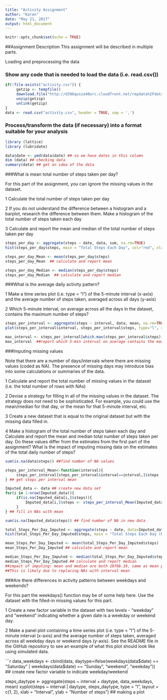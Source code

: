 ---
title: "Activity Assignment"
author: "Karen"
date: "May 21, 2017"
output: html_document
---

```{r setup, include=FALSE}
knitr::opts_chunk$set(echo = TRUE)
```

##Assignment Description
This assignment will be described in multiple parts. 

Loading and preprocessing the data

### Show any code that is needed to load the data (i.e. read.csv())

```{r}
if(!file.exists("activity.csv")) {
     getzip <- tempfile()
     download.file("http://d396qusza40orc.cloudfront.net/repdata%2Fdata%2Factivity.zip",getzip)
     unzip(getzip)
     unlink(getzip)
}
data <- read.csv("activity.csv", header = TRUE, sep = ',')
```

### Process/transform the data (if necessary) into a format suitable for your analysis

```{r}
library (lattice)
library (lubridate)

data$date <- ymd(data$date) ## so we have dates in this column
dim (data) ## checking data
summary(data) ## get an idea of the data
```

###What is mean total number of steps taken per day?

For this part of the assignment, you can ignore the missing values in the dataset.

1 Calculate the total number of steps taken per day

2 If you do not understand the difference between a histogram and a barplot, research the difference between them. Make a histogram of the total number of steps taken each day

3 Calculate and report the mean and median of the total number of steps taken per day

```{r}
steps_per_day <- aggregate(steps ~ date, data, sum, na.rm=TRUE)
hist(steps_per_day$steps, main = "Total Steps Each Day", col="red", xlab="Number of Steps") ## make histogram

steps_per_day_Mean <- mean(steps_per_day$steps)
steps_per_day_Mean  ## calculate and report mean

steps_per_day_Median <- median(steps_per_day$steps)
steps_per_day_Median  ## calculate and report median
```

###What is the average daily activity pattern?

1 Make a time series plot (i.e. type = "l") of the 5-minute interval (x-axis) and the average number of steps taken, averaged across all days (y-axis)

2 Which 5-minute interval, on average across all the days in the dataset, contains the maximum number of steps?

```{r}
steps_per_interval <- aggregate(steps ~ interval, data, mean, na.rm=TRUE)
plot(steps_per_interval$interval, steps_per_interval$steps, type="l", xlab="Interval", ylab="Number of Steps",main="Average Number of Steps per Day by Interval") ## make time series plot

max_interval <- steps_per_interval[which.max(steps_per_interval$steps),1]
max_interval  ##report which 5-min interval on average contains the max steps
```

###Imputing missing values

Note that there are a number of days/intervals where there are missing values (coded as NA). The presence of missing days may introduce bias into some calculations or summaries of the data.

1 Calculate and report the total number of missing values in the dataset (i.e. the total number of rows with NAs)

2 Devise a strategy for filling in all of the missing values in the dataset. The strategy does not need to be sophisticated. For example, you could use the mean/median for that day, or the mean for that 5-minute interval, etc.

3 Create a new dataset that is equal to the original dataset but with the missing data filled in.

4 Make a histogram of the total number of steps taken each day and Calculate and report the mean and median total number of steps taken per day. Do these values differ from the estimates from the first part of the assignment? What is the impact of imputing missing data on the estimates of the total daily number of steps?

```{r}
sum(is.na(data$steps)) ##find number of NA values

steps_per_interval_Mean<-function(interval){
     steps_per_interval[steps_per_interval$interval==interval,]$steps
} ## get steps per interval mean 

Imputed_data <- data ## create new data set
for(i in 1:nrow(Imputed_data)){
     if(is.na(Imputed_data[i,]$steps)){
         Imputed_data[i,]$steps <- steps_per_interval_Mean(Imputed_data[i,]$interval)
     }
} ## fill in NAs with mean

sum(is.na(Imputed_data$steps)) ## find number of NA in new data
```

```{r}
total_Steps_Per_Day_Imputed <- aggregate(steps ~ date, data=Imputed_data, sum)
hist(total_Steps_Per_Day_Imputed$steps, main = "Total Steps Each Day (NAs replaced by mean value)", col="red", xlab="Number of Steps")  ## make a histogram

mean_Steps_Per_Day_Imputed <- mean(total_Steps_Per_Day_Imputed$steps)
mean_Steps_Per_Day_Imputed ## calculate and report mean

median_Steps_Per_Day_Imputed <- median(total_Steps_Per_Day_Imputed$steps)
median_Steps_Per_Day_Imputed ## calculate and report median
##impact of imputing: mean and median are both 10766.19, same as mean prior to imputing
##This is likely due to replacing NAs with interval mean
```

###Are there differences in activity patterns between weekdays and weekends?

For this part the weekdays() function may be of some help here. Use the dataset with the filled-in missing values for this part.

1 Create a new factor variable in the dataset with two levels - "weekday" and "weekend" indicating whether a given date is a weekday or weekend day.

2 Make a panel plot containing a time series plot (i.e. type = "l") of the 5-minute interval (x-axis) and the average number of steps taken, averaged across all weekday days or weekend days (y-axis). See the README file in the GitHub repository to see an example of what this plot should look like using simulated data.

```{r}
data_weekdays <- cbind(data, 
                      daytype=ifelse(weekdays(data$date) == "Saturday" | 
                                         weekdays(data$date) == "Sunday", "weekend", 
                                     "weekday")) ## create new factor variable to indicate weekday/weekend

steps_daytype <- aggregate(steps ~ interval + daytype, data_weekdays, mean)
xyplot(steps ~ interval | daytype, steps_daytype, type = "l", layout = c(1, 2), 
       xlab = "Interval", ylab = "Number of steps") ## making a plot
